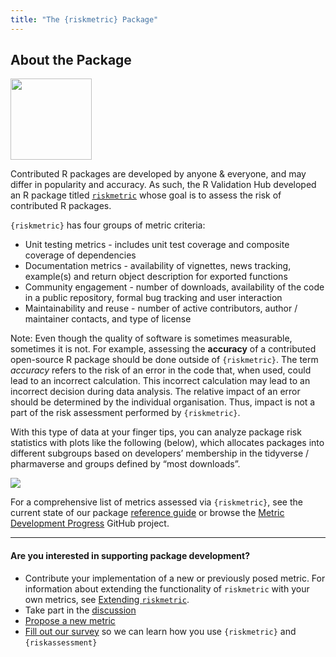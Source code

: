```yaml
---
title: "The {riskmetric} Package"
---
```


## About the Package

![](/img/risk/riskmetric_logo.png){width="130"}

Contributed R packages are developed by anyone & everyone, and may differ in popularity and accuracy. As such, the R Validation Hub developed an R package titled [`riskmetric`](https://pharmar.github.io/riskmetric/articles/riskmetric.html) whose goal is to assess the risk of contributed R packages.

`{riskmetric}` has four groups of metric criteria:

-   Unit testing metrics - includes unit test coverage and composite coverage of dependencies
-   Documentation metrics - availability of vignettes, news tracking, example(s) and return object description for exported functions
-   Community engagement - number of downloads, availability of the code in a public repository, formal bug tracking and user interaction
-   Maintainability and reuse - number of active contributors, author / maintainer contacts, and type of license

Note: Even though the quality of software is sometimes measurable, sometimes it is not. For example, assessing the **accuracy** of a contributed open-source R package should be done outside of `{riskmetric}`. The term *accuracy* refers to the risk of an error in the code that, when used, could lead to an incorrect calculation. This incorrect calculation may lead to an incorrect decision during data analysis. The relative impact of an error should be determined by the individual organisation. Thus, impact is not a part of the risk assessment performed by `{riskmetric}`.

With this type of data at your finger tips, you can analyze package risk statistics with plots like the following (below), which allocates packages into different subgroups based on developers' membership in the tidyverse / pharmaverse and groups defined by "most downloads".

![](/img/risk/risk_scores_by_group_all_cran.png)

For a comprehensive list of metrics assessed via `{riskmetric}`, see the current state of our package [reference guide](https://pharmar.github.io/riskmetric/reference/index.html#package-assessment) or browse the [Metric Development Progress](https://github.com/pharmaR/riskmetric/projects/1) GitHub project.

------------------------------------------------------------------------

#### Are you interested in supporting package development?

-   Contribute your implementation of a new or previously posed metric. For information about extending the functionality of `riskmetric` with your own metrics, see [Extending `riskmetric`](https://pharmar.github.io/riskmetric/articles/extending-riskmetric.html).
-   Take part in the [discussion](https://github.com/pharmaR/riskmetric/issues?q=is%3Aopen+is%3Aissue+label%3A%22Metric+Proposal%22)
-   [Propose a new metric](https://github.com/pharmaR/riskmetric/issues/new?labels=Metric%20Proposal)
-   [Fill out our survey](https://bit.ly/risk_survey) so we can learn how you use `{riskmetric}` and `{riskassessment}`
